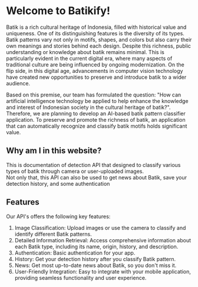 # Welcome to Batikify!

Batik is a rich cultural heritage of Indonesia, filled with historical value and uniqueness. One of
its distinguishing features is the diversity of its types. Batik patterns vary not only in motifs,
shapes, and colors but also carry their own meanings and stories behind each design. Despite this
richness, public understanding or knowledge about batik remains minimal. This is particularly
evident in the current digital era, where many aspects of traditional culture are being influenced
by ongoing modernization. On the flip side, in this digital age, advancements in computer vision
technology have created new opportunities to preserve and introduce batik to a wider audience.

Based on this premise, our team has formulated the question: "How can artificial intelligence
technology be applied to help enhance the knowledge and interest of Indonesian society in the
cultural heritage of batik?". Therefore, we are planning to develop an AI-based batik pattern
classifier application. To preserve and promote the richness of batik, an application that can
automatically recognize and classify batik motifs holds significant value.

## Why am I in this website?

This is documentation of detection API that designed to classify various types of batik through
camera or user-uploaded images.  
Not only that, this API can also be used to get news about Batik, save your detection history, and
some authentication

## Features

Our API's offers the following key features:

1. Image Classification: Upload images or use the camera to classify and identify different Batik
   patterns.
2. Detailed Information Retrieval: Access comprehensive information about each Batik type, including
   its name, origin, history, and description.
3. Authentication: Basic authentication for your app.
4. History: Get your detection history after you classify Batik pattern.
5. News: Get most up-to-date news about Batik, so you don't miss it.
6. User-Friendly Integration: Easy to integrate with your mobile application, providing seamless
   functionality and user experience.
